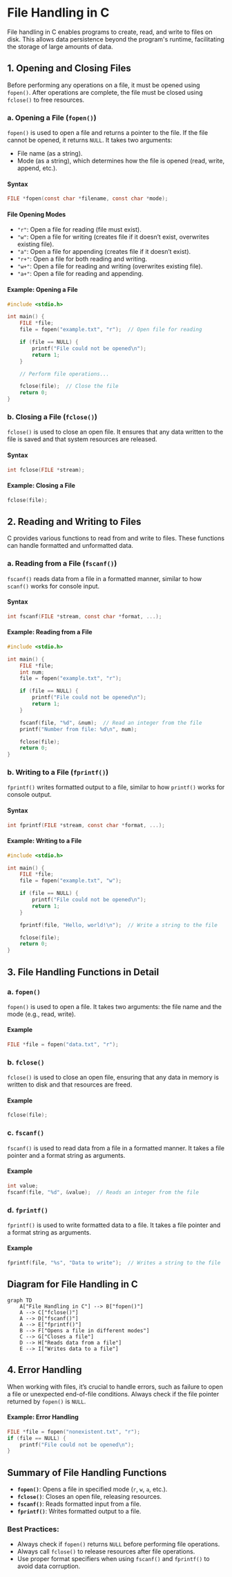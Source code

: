 # File Handling in C

File handling in C enables programs to create, read, and write to files on disk. This allows data persistence beyond the program's runtime, facilitating the storage of large amounts of data.

## 1. Opening and Closing Files

Before performing any operations on a file, it must be opened using `fopen()`. After operations are complete, the file must be closed using `fclose()` to free resources.

### a. Opening a File (`fopen()`)

`fopen()` is used to open a file and returns a pointer to the file. If the file cannot be opened, it returns `NULL`. It takes two arguments:
- File name (as a string).
- Mode (as a string), which determines how the file is opened (read, write, append, etc.).

#### Syntax
```c
FILE *fopen(const char *filename, const char *mode);
```

#### File Opening Modes
- `"r"`: Open a file for reading (file must exist).
- `"w"`: Open a file for writing (creates file if it doesn’t exist, overwrites existing file).
- `"a"`: Open a file for appending (creates file if it doesn’t exist).
- `"r+"`: Open a file for both reading and writing.
- `"w+"`: Open a file for reading and writing (overwrites existing file).
- `"a+"`: Open a file for reading and appending.

#### Example: Opening a File
```c copy
#include <stdio.h>

int main() {
    FILE *file;
    file = fopen("example.txt", "r");  // Open file for reading

    if (file == NULL) {
        printf("File could not be opened\n");
        return 1;
    }

    // Perform file operations...

    fclose(file);  // Close the file
    return 0;
}
```

### b. Closing a File (`fclose()`)

`fclose()` is used to close an open file. It ensures that any data written to the file is saved and that system resources are released.

#### Syntax
```c
int fclose(FILE *stream);
```

#### Example: Closing a File
```c copy
fclose(file);
```

## 2. Reading and Writing to Files

C provides various functions to read from and write to files. These functions can handle formatted and unformatted data.

### a. Reading from a File (`fscanf()`)

`fscanf()` reads data from a file in a formatted manner, similar to how `scanf()` works for console input.

#### Syntax
```c
int fscanf(FILE *stream, const char *format, ...);
```

#### Example: Reading from a File
```c copy
#include <stdio.h>

int main() {
    FILE *file;
    int num;
    file = fopen("example.txt", "r");

    if (file == NULL) {
        printf("File could not be opened\n");
        return 1;
    }

    fscanf(file, "%d", &num);  // Read an integer from the file
    printf("Number from file: %d\n", num);

    fclose(file);
    return 0;
}
```

### b. Writing to a File (`fprintf()`)

`fprintf()` writes formatted output to a file, similar to how `printf()` works for console output.

#### Syntax
```c
int fprintf(FILE *stream, const char *format, ...);
```

#### Example: Writing to a File
```c copy
#include <stdio.h>

int main() {
    FILE *file;
    file = fopen("example.txt", "w");

    if (file == NULL) {
        printf("File could not be opened\n");
        return 1;
    }

    fprintf(file, "Hello, world!\n");  // Write a string to the file

    fclose(file);
    return 0;
}
```

## 3. File Handling Functions in Detail

### a. `fopen()`

`fopen()` is used to open a file. It takes two arguments: the file name and the mode (e.g., read, write).

#### Example
```c copy
FILE *file = fopen("data.txt", "r");
```

### b. `fclose()`

`fclose()` is used to close an open file, ensuring that any data in memory is written to disk and that resources are freed.

#### Example
```c copy
fclose(file);
```

### c. `fscanf()`

`fscanf()` is used to read data from a file in a formatted manner. It takes a file pointer and a format string as arguments.

#### Example
```c copy
int value;
fscanf(file, "%d", &value);  // Reads an integer from the file
```

### d. `fprintf()`

`fprintf()` is used to write formatted data to a file. It takes a file pointer and a format string as arguments.

#### Example
```c copy
fprintf(file, "%s", "Data to write");  // Writes a string to the file
```

## Diagram for File Handling in C

```mermaid
graph TD
    A["File Handling in C"] --> B["fopen()"]
    A --> C["fclose()"]
    A --> D["fscanf()"]
    A --> E["fprintf()"]
    B --> F["Opens a file in different modes"]
    C --> G["Closes a file"]
    D --> H["Reads data from a file"]
    E --> I["Writes data to a file"]
```

## 4. Error Handling

When working with files, it’s crucial to handle errors, such as failure to open a file or unexpected end-of-file conditions. Always check if the file pointer returned by `fopen()` is `NULL`.

#### Example: Error Handling
```c
FILE *file = fopen("nonexistent.txt", "r");
if (file == NULL) {
    printf("File could not be opened\n");
}
```

## Summary of File Handling Functions

- **`fopen()`**: Opens a file in specified mode (`r`, `w`, `a`, etc.).
- **`fclose()`**: Closes an open file, releasing resources.
- **`fscanf()`**: Reads formatted input from a file.
- **`fprintf()`**: Writes formatted output to a file.

### Best Practices:
- Always check if `fopen()` returns `NULL` before performing file operations.
- Always call `fclose()` to release resources after file operations.
- Use proper format specifiers when using `fscanf()` and `fprintf()` to avoid data corruption.

